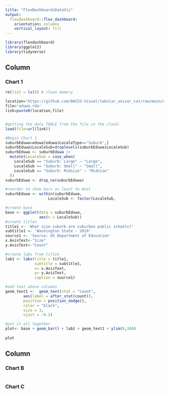 ```yaml
---
title: "FlexDashboardsDataViz"
output: 
  flexdashboard::flex_dashboard:
    orientation: columns
    vertical_layout: fill
---
```


```r
library(flexdashboard)
library(ggplot2)
library(tidyverse)
```

Column {data-width=650}
-----------------------------------------------------------------------

### Chart 1

```r
rm(list = ls()) # clean memory

location='https://github.com/DACSS-Visual/tabular_univar_cat/raw/main/data/'
file='eduwa.rda'
link=paste0(location,file)


#getting the data TABLE from the file in the cloud:
load(file=url(link))

#Begin Chart 1
suburbEduwa=eduwa[eduwa$LocaleType=='Suburb',]
suburbEduwa$LocaleSub=droplevels(suburbEduwa$LocaleSub)
suburbEduwa <- suburbEduwa |>
  mutate(LocaleSub = case_when(
    LocaleSub == "Suburb: Large" ~ "Large",
    LocaleSub == "Suburb: Small" ~ "Small",
    LocaleSub == "Suburb: Midsize" ~ "Midsize"
  ))
suburbEduwa <- drop_na(suburbEduwa)

#reorder to show bars as least to most
suburbEduwa <- within(suburbEduwa, 
                   LocaleSub <- factor(LocaleSub,                                       levels=names(sort(table(LocaleSub),                                           decreasing=FALSE))))

#create base
base <- ggplot(data = suburbEduwa,
               aes(x = LocaleSub))
#create titles
title1 <- 'What size suburb are suburban public schools?'
subtitle1 <- 'Washington State - 2019'
source1 <- 'Source: US Department of Education'
x.AxisText<-"Size"
y.AxisText<-"Count"

#create labs from titles
lab1 <- labs(title = title1,
             subtitle = subtitle1,
             x= x.AxisText,
             y= y.AxisText,
             caption = source1)

#add text above columns
geom_text1 <-  geom_text(stat = "count",
        aes(label = after_stat(count)),
        position = position_dodge(),
        color = "black",
        size = 3,
        vjust = -0.2) 

#put it all together
plot<- base + geom_bar() + lab1 + geom_text1 + ylim(0,300) 
  
plot
```

Column {data-width=350}
-----------------------------------------------------------------------

### Chart B

```r

```

### Chart C

```r

```

